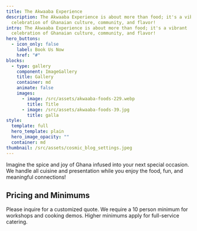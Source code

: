 ```yaml
---
title: The Akwaaba Experience
description: The Akwaaba Experience is about more than food; it's a vibrant
  celebration of Ghanaian culture, community, and flavor!
intro: The Akwaaba Experience is about more than food; it's a vibrant
  celebration of Ghanaian culture, community, and flavor!
hero_buttons:
  - icon_only: false
    label: Book Us Now
    href: "#"
blocks:
  - type: gallery
    component: ImageGallery
    title: Gallery
    container: md
    animate: false
    images:
      - image: /src/assets/akwaaba-foods-229.webp
        title: Title
      - image: /src/assets/akwaaba-foods-39.jpg
        title: galla
style:
  template: full
  hero_template: plain
  hero_image_opacity: ""
  container: md
thumbnail: /src/assets/cosmic_blog_settings.jpeg
---
```

Imagine the spice and joy of Ghana infused into your next special occasion. We handle all cuisine and presentation while you enjoy the food, fun, and meaningful connections!

## Pricing and Minimums 

Please inquire for a customized quote. We require a 10 person minimum for workshops and cooking demos. Higher minimums apply for full-service catering.